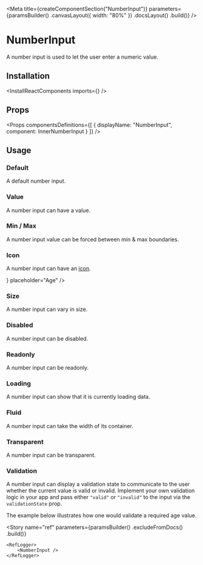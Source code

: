 
<Meta
    title={createComponentSection("NumberInput")}
    parameters={paramsBuilder()
        .canvasLayout({ width: "80%" })
        .docsLayout(<ReactComponentsLayout sourcePath="/packages/react-components/src/input/src" />)
        .build()}
/>

# NumberInput

A number input is used to let the user enter a numeric value.

## Installation

<InstallReactComponents imports={<Imports />} />

## Props

<Props
    componentsDefinitions={[
        { displayName: "NumberInput", component: InnerNumberInput }
    ]}
/>

## Usage

### Default

A default number input.

<Preview>
    <Story name="default">
        <NumberInput placeholder="Age" />
    </Story>
</Preview>

### Value

A number input can have a value.

<Preview>
    <Story name="value">
        <Inline>
            <NumberInput defaultValue={18} placeholder="Age" />
            <NumberInput defaultValue={155.75} step={0.1} placeholder="Weight" />
        </Inline>
    </Story>
</Preview>

### Min / Max

A number input value can be forced between min & max boundaries.

<Preview>
    <Story name="min / max">
        <NumberInput min={15} max={30} defaultValue={18} placeholder="Age" />
    </Story>
</Preview>

### Icon

A number input can have an [icon](?path=/docs/materials-icons--page).

<Preview>
    <Story name="icon">
        <NumberInput icon={<EditIcon />} placeholder="Age" />
    </Story>
</Preview>

### Size

A number input can vary in size.

<Preview>
    <Story name="size">
        <Inline align="end">
            <NumberInput size="sm" placeholder="Age" />
            <NumberInput placeholder="Age" />
            <NumberInput size="lg" placeholder="Age" />
        </Inline>
    </Story>
</Preview>

### Disabled

A number input can be disabled.

<Preview>
    <Story name="disabled">
        <NumberInput disabled placeholder="Age" />
    </Story>
</Preview>

### Readonly

A number input can be readonly.

<Preview>
    <Story name="readonly">
        <NumberInput readOnly defaultValue={18} />
    </Story>
</Preview>

### Loading

A number input can show that it is currently loading data.

<Preview>
    <Story name="loading">
        <NumberInput loading />
    </Story>
</Preview>

### Fluid

A number input can take the width of its container.

<Preview>
    <Story name="fluid">
        <NumberInput fluid placeholder="Age" />
    </Story>
</Preview>

### Transparent

A number input can be transparent.

<Preview>
    <Story name="transparent">
        <NumberInput variant="transparent" placeholder="Age" />
    </Story>
</Preview>

### Validation

A number input can display a validation state to communicate to the user whether the current value is valid or invalid. Implement your own validation logic in your app and pass either `"valid"` or `"invalid"` to the input via the `validationState` prop.

The example below illustrates how one would validate a required age value.

<FilePreview filePath="/input/stories/number-input/RequiredAgeValidation">
    <RequiredAgeValidation />
</FilePreview>

<Story
    name="ref"
    parameters={paramsBuilder()
        .excludeFromDocs()
        .build()}
>
    <RefLogger>
        <NumberInput />
    </RefLogger>
</Story>

